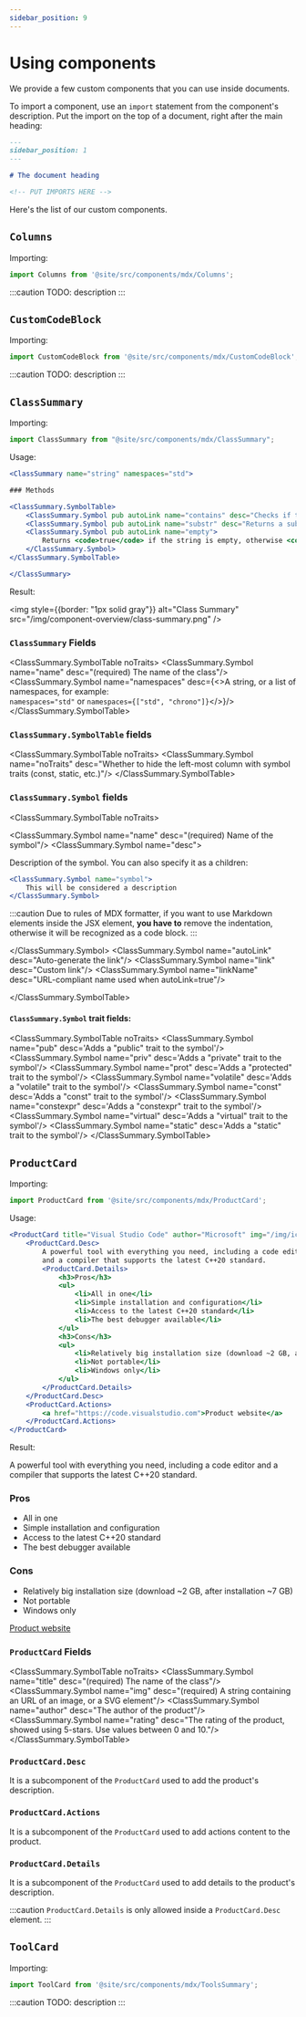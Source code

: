 ```yaml
---
sidebar_position: 9
---
```


# Using components


We provide a few custom components that you can use inside documents.

To import a component, use an `import` statement from the component's description.
Put the import on the top of a document, right after the main heading:

```md
---
sidebar_position: 1
---

# The document heading

<!-- PUT IMPORTS HERE -->
```

Here's the list of our custom components.

## `Columns`

Importing:

```js
import Columns from '@site/src/components/mdx/Columns';
```

:::caution
TODO: description
:::

## `CustomCodeBlock`

Importing:

```js
import CustomCodeBlock from '@site/src/components/mdx/CustomCodeBlock';
```

:::caution
TODO: description
:::

## `ClassSummary`

Importing:

```js
import ClassSummary from "@site/src/components/mdx/ClassSummary";
```

Usage:

```jsx
<ClassSummary name="string" namespaces="std">

### Methods

<ClassSummary.SymbolTable>
	<ClassSummary.Symbol pub autoLink name="contains" desc="Checks if the string contains the given substring or character"/>
	<ClassSummary.Symbol pub autoLink name="substr" desc="Returns a substring"/>
	<ClassSummary.Symbol pub autoLink name="empty">
		Returns <code>true</code> if the string is empty, otherwise <code>false</code>.
	</ClassSummary.Symbol>
</ClassSummary.SymbolTable>

</ClassSummary>
```

Result:

<img style={{border: "1px solid gray"}} alt="Class Summary" src="/img/component-overview/class-summary.png" />


### `ClassSummary` Fields

<ClassSummary.SymbolTable noTraits>
	<ClassSummary.Symbol name="name" desc="(required) The name of the class"/>
	<ClassSummary.Symbol name="namespaces" desc={<>A string, or a list of namespaces, for example:<br/> <code>namespaces="std"</code> or <code>namespaces=&#123;["std", "chrono"]&#125;</code></>}/>
</ClassSummary.SymbolTable>

### `ClassSummary.SymbolTable` fields

<ClassSummary.SymbolTable noTraits>
	<ClassSummary.Symbol name="noTraits" desc="Whether to hide the left-most column with symbol traits (const, static, etc.)"/>
</ClassSummary.SymbolTable>

### `ClassSummary.Symbol` fields

<ClassSummary.SymbolTable noTraits>

<ClassSummary.Symbol name="name" desc="(required) Name of the symbol"/>
<ClassSummary.Symbol name="desc">

Description of the symbol. You can also specify it as a children:

```jsx
<ClassSummary.Symbol name="symbol">
	This will be considered a description
</ClassSummary.Symbol>
```

:::caution
Due to rules of MDX formatter, if you want to use Markdown elements inside the JSX element, **you have to**
remove the indentation, otherwise it will be recognized as a code block.
:::

</ClassSummary.Symbol>
<ClassSummary.Symbol name="autoLink"	desc="Auto-generate the link"/>
<ClassSummary.Symbol name="link"		desc="Custom link"/>
<ClassSummary.Symbol name="linkName"	desc="URL-compliant name used when autoLink=true"/>

</ClassSummary.SymbolTable>

#### `ClassSummary.Symbol` trait fields:

<ClassSummary.SymbolTable noTraits>
	<ClassSummary.Symbol name="pub"				desc='Adds a "public" trait to the symbol'/>
	<ClassSummary.Symbol name="priv"			desc='Adds a "private" trait to the symbol'/>
	<ClassSummary.Symbol name="prot"			desc='Adds a "protected" trait to the symbol'/>
	<ClassSummary.Symbol name="volatile"		desc='Adds a "volatile" trait to the symbol'/>
	<ClassSummary.Symbol name="const"			desc='Adds a "const" trait to the symbol'/>
	<ClassSummary.Symbol name="constexpr"		desc='Adds a "constexpr" trait to the symbol'/>
	<ClassSummary.Symbol name="virtual"			desc='Adds a "virtual" trait to the symbol'/>
	<ClassSummary.Symbol name="static"			desc='Adds a "static" trait to the symbol'/>
</ClassSummary.SymbolTable>

## `ProductCard`

Importing:

```jsx
import ProductCard from '@site/src/components/mdx/ProductCard';
```

Usage:

```jsx
<ProductCard title="Visual Studio Code" author="Microsoft" img="/img/icons/products/vscode_1_35.svg" rating={9}>
	<ProductCard.Desc>
		A powerful tool with everything you need, including a code editor
		and a compiler that supports the latest C++20 standard.
		<ProductCard.Details>
			<h3>Pros</h3>
			<ul>
				<li>All in one</li>
				<li>Simple installation and configuration</li>
				<li>Access to the latest C++20 standard</li>
				<li>The best debugger available</li>
			</ul>
			<h3>Cons</h3>
			<ul>
				<li>Relatively big installation size (download ~2 GB, after installation ~7 GB)</li>
				<li>Not portable</li>
				<li>Windows only</li>
			</ul>
		</ProductCard.Details>
	</ProductCard.Desc>
	<ProductCard.Actions>
		<a href="https://code.visualstudio.com">Product website</a>
	</ProductCard.Actions>
</ProductCard>
```

Result:

<div style={{ border: "1px solid gray", padding: 20, marginBottom: 20 }}>

<ProductCard title="Visual Studio Code" author="Microsoft" img="/img/icons/products/vscode_1_35.svg" rating={9}>
	<ProductCard.Desc>
		A powerful tool with everything you need, including a code editor
		and a compiler that supports the latest C++20 standard.
		<ProductCard.Details>
			<h3>Pros</h3>
			<ul>
				<li>All in one</li>
				<li>Simple installation and configuration</li>
				<li>Access to the latest C++20 standard</li>
				<li>The best debugger available</li>
			</ul>
			<h3>Cons</h3>
			<ul>
				<li>Relatively big installation size (download ~2 GB, after installation ~7 GB)</li>
				<li>Not portable</li>
				<li>Windows only</li>
			</ul>
		</ProductCard.Details>
	</ProductCard.Desc>
	<ProductCard.Actions>
		<a href="https://code.visualstudio.com">Product website</a>
	</ProductCard.Actions>
</ProductCard>

</div>

### `ProductCard` Fields

<ClassSummary.SymbolTable noTraits>
	<ClassSummary.Symbol name="title"		desc="(required) The name of the class"/>
	<ClassSummary.Symbol name="img"			desc="(required) A string containing an URL of an image, or a SVG element"/>
	<ClassSummary.Symbol name="author"		desc="The author of the product"/>
	<ClassSummary.Symbol name="rating"		desc="The rating of the product, showed using 5-stars. Use values between 0 and 10."/>
</ClassSummary.SymbolTable>

### `ProductCard.Desc`

It is a subcomponent of the `ProductCard` used to add the product's description.

### `ProductCard.Actions`

It is a subcomponent of the `ProductCard` used to add actions content to the product.

### `ProductCard.Details`

It is a subcomponent of the `ProductCard` used to add details to the product's description.

:::caution
`ProductCard.Details` is only allowed inside a `ProductCard.Desc` element.
:::

## `ToolCard`

Importing:

```js
import ToolCard from '@site/src/components/mdx/ToolsSummary';
```

:::caution
TODO: description
:::